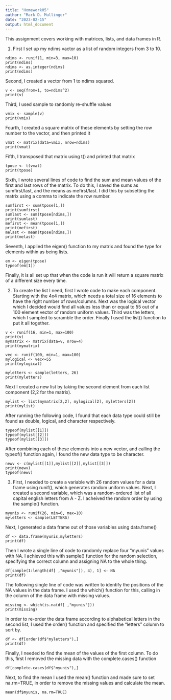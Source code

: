 ```yaml
---
title: "Homework05"
author: "Mark D. Mullinger"
date: "2023-02-15"
output: html_document
---
```


This assignment covers working with matrices, lists, and data frames in R.

1. 
First I set up my ndims vactor as a list of random integers from 3 to 10.
```
ndims <- runif(1, min=3, max=10)
print(ndims)
ndims <- as.integer(ndims)
print(ndims)
```
Second, I created a vector from 1 to ndims squared.
```
v <- seq(from=1, to=ndims^2)
print(v)
```
Third, I used sample to randomly re-shuffle values
```
vmix <- sample(v)
print(vmix)
```
Fourth, I created a square matrix of these elements by setting the row number to the vector, and then printed it
```
vmat <- matrix(data=vmix, nrow=ndims)
print(vmat)
```
Fifth, I transposed that matrix using t() and printed that matrix
```
tpose <- t(vmat)
print(tpose)
```
Sixth, I wrote several lines of code to find the sum and mean values of the first and last rows of the matrix. To do this, I saved the sums as sumfirst/last, and the means as mefirst/last. I did this by subsetting the matrix using a comma to indicate the row number.
```
sumfirst <- sum(tpose[1,])
print(sumfirst)
sumlast <- sum(tpose[ndims,])
print(sumlast)
mefirst <- mean(tpose[1,])
print(mefirst)
melast <- mean(tpose[ndims,])
print(melast)
```
Seventh, I applied the eigen() function to my matrix and found the type for elements within as being lists.
```
em <- eigen(tpose)
typeof(em[1])
```
Finally, it is all set up that when the code is run it will return a square matrix of a different size every time. 

2.
To create the list I need, first I wrote code to make each component. Starting with the 4x4 matrix, which needs a total size of 16 elements to have the right number of rows/columns. Next was the logical vector which I decided would find all values less than or equal to 55 out of a 100 element vector of random uniform values. Third was the letters, which I sampled to scramble the order. Finally I used the list() function to put it all together.
```
v <- runif(16, min=1, max=100)
print(v)
mymatrix <- matrix(data=v, nrow=4)
print(mymatrix)

vec <- runif(100, min=1, max=100)
mylogical <- vec<=55
print(mylogical)

myletters <- sample(letters, 26)
print(myletters)
```
Next I created a new list by taking the second element from each list component (2,2 for the matrix).
```
mylist <- list(mymatrix[2,2], mylogical[2], myletters[2])
print(mylist)
```
After running the following code, I found that each data type could still be found as double, logical, and character respectively.
```
typeof(mylist[[1]])
typeof(mylist[[2]])
typeof(mylist[[3]])
```
After combining each of these elements into a new vector, and calling the typeof() function again, I found the new data type to be character. 
```
newv <- c(mylist[[1]],mylist[[2]],mylist[[3]])
print(newv)
typeof(newv)
```

3.
First, I needed to create a variable with 26 random values for a data frame using runif(), which generates random uniform values. Next, I created a second variable, which was a random-ordered list of all capital english letters from A - Z. I acheived the random order by using the sample() function. 
```
myunis <- runif(26, min=0, max=10)
myletters <- sample(LETTERS)
```
Next, I generated a data frame out of those variables using data.frame()
```
df <- data.frame(myunis,myletters)
print(df)
```
Then I wrote a single line of code to randomly replace four "myunis" values with NA. I achieved this with sample() function for the random selection, specifying the correct column and assigning NA to the whole thing.
```
df[sample(1:length(df[ ,"myunis"]), 4), 1] <- NA
print(df)
```
The following single line of code was written to identify the positions of the NA values in the data frame. I used the which() function for this, calling in the column of the data frame with missing values.
```
missing <- which(is.na(df[ ,"myunis"]))
print(missing)
```
In order to re-order the data frame according to alphabetical letters in the second list, I used the order() function and specified the "letters" column to sort by.
```
df <- df[order(df$"myletters"),]
print(df)
```
Finally, I needed to find the mean of the values of the first column. To do this, first I removed the missing data with the complete.cases() function
```
df[complete.cases(df$"myunis"),]
```
Next, to find the mean I used the mean() function and made sure to set na.rm=TRUE, in order to remove the missing values and calculate the mean.
```
mean(df$myunis, na.rm=TRUE)
```

